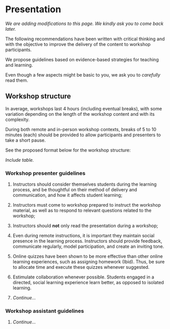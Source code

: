 # Presentation {#presentation-en}

*We are adding modifications to this page. We kindly ask you to come back later.*

The following recommendations have been written with critical thinking and with the objective to improve the delivery of the content to workshop participants.

We propose guidelines based on evidence-based strategies for teaching and learning. 

Even though a few aspects might be basic to you, we ask you to *carefully* read them.

## Workshop structure

In average, workshops last 4 hours (including eventual breaks), with some variation depending on the length of the workshop content and with its complexity.

During both remote and in-person workshop contexts, breaks of 5 to 10 minutes (each) should be provided to allow participants and presenters to take a short pause.

See the proposed format below for the workshop structure:

*Include table.*

### Workshop presenter guidelines

1. Instructors should consider themselves students during the learning process, and be thoughtful on their method of delivery and communication, and how it affects student learning;

2. Instructors must come to workshop prepared to instruct the workshop material, as well as to respond to relevant questions related to the workshop; 

3. Instructors should **not** only read the presentation during a workshop;

4. Even during remote instructions, it is important they maintain social presence in
the learning process. Instructors should provide feedback, communicate regularly, model participation, and create an inviting tone.

5. Online quizzes have been shown to be more effective than other online learning experiences, such as assigning homework (Ibid). Thus, be sure to allocate time and execute these quizzes whenever suggested.

6. Estimulate collaboration whenever possible. Students engaged in a directed, social learning
experience learn better, as opposed to isolated learning.

7. *Continue...*

### Workshop assistant guidelines

1. *Continue...*